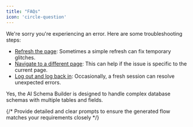```yaml
---
title: "FAQs" 
icon: 'circle-question'
---
```


<Accordion title="Displays an Error Page Due to Unexpected Errors">

We're sorry you're experiencing an error. Here are some troubleshooting steps:

- <ins>Refresh the page</ins>: Sometimes a simple refresh can fix temporary glitches.
- <ins>Navigate to a different page</ins>: This can help if the issue is specific to the current page.
- <ins>Log out and log back in</ins>: Occasionally, a fresh session can resolve unexpected errors.

</Accordion>


<Accordion title="Can the AI Schema Builder handle complex database schemas?">
Yes, the AI Schema Builder is designed to handle complex database schemas with multiple tables and fields.
</Accordion>

{/* <Accordion title="How to use Magic AI - Flow Generator effectively">
Provide detailed and clear prompts to ensure the generated flow matches your requirements closely
</Accordion> */}